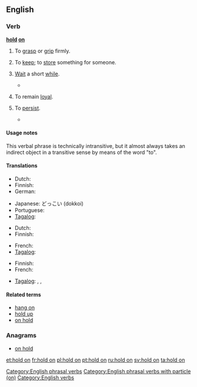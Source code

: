 ==English==

===Verb===
'''[[hold]] [[on]]'''

# To [[grasp]] or [[grip]] firmly.
#: {{ux|en|'''Hold on''' tight to the railing.}}
# {{label|en|idiomatic}} To [[keep]]; to [[store]] something for someone.
#: {{ux|en|'''Hold on''' to my umbrella while I ride the roller coaster.}}
# {{label|en|idiomatic}} [[wait|Wait]] a short [[while]].
#: {{ux|en|'''Hold on''' while I get my coat.}}
#*{{quote-book|year=1922|author={{w|Ben Travers}}
|chapter=5|title=[http://openlibrary.org/works/OL1521052W A Cuckoo in the Nest]
|passage=The departure was not unduly prolonged. In the road Mr. Love and the driver favoured the company with a brief chanty running. “Got it?—No, I ain't, ''''old on''',—Got it? Got it?—No, ''''old on''' sir.”}}
# {{label|en|idiomatic}} To remain [[loyal]].
#: {{ux|en|He didn't give up his fandom when others did; he '''held on'''.}}
# {{label|en|idiomatic}} To [[persist]].
#* {{quote-news|year=2010|date=December 29|author=Sam Sheringham|work=BBC
|title=[http://news.bbc.co.uk/sport1/hi/football/eng_prem/9308904.stm Liverpool 0-1 Wolverhampton]
|passage=That scare aside, Wolves had little trouble in '''holding on''' for their first league away win of the season and their first over the Reds since little-known striker Steve Mardenborough gave them a victory at Anfield in January 1984.}}

====Usage notes====
This verbal phrase is technically intransitive, but it almost always takes an indirect object in a transitive sense by means of the word "to".

====Translations====
{{trans-top|wait a minute}}
* Dutch: {{t+|nl|wachten}}
* Finnish: {{t+|fi|odottaa}}
* German: {{t+|de|warten}}
{{trans-mid}}
* Japanese: どっこい (dokkoi)
* Portuguese: {{t|pt|esperar um pouco}}
* [[Tagalog]]: {{t+|tl|sandali}}
{{trans-bottom}}

{{trans-top|to hold, grasp, or grip}}
* Dutch: {{t+|nl|vasthouden}}
* Finnish: {{t|fi|pitää kiinni}}
{{trans-mid}}
* French: {{t+|fr|accrocher|alt=s'accrocher}}
* [[Tagalog]]: {{t|tl|hawak}}
{{trans-bottom}}

{{trans-top|to keep; to store something for someone}}
* Finnish: {{t+|fi|säilyttää}}
* French: {{t+|fr|garder}}
{{trans-mid}}
* [[Tagalog]]: {{t|tl|pahawak}}, {{t|tl|pabantay}}, {{t|tl|patago}}
{{trans-bottom}}

{{trans-top|stay loyal}}
{{trans-mid}}
{{trans-bottom}}

====Related terms====
* [[hang on]]
* [[hold up]]
* [[on hold]]

===Anagrams===
* [[on hold#English|on hold]]

[[Category:English phrasal verbs]]
[[Category:English phrasal verbs with particle (on)]]
[[Category:English verbs]]

[[et:hold on]]
[[fr:hold on]]
[[pl:hold on]]
[[pt:hold on]]
[[ru:hold on]]
[[sv:hold on]]
[[ta:hold on]]